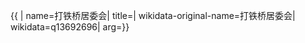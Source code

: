 {{ {{{1|PRC admin/showdata}}}|
name=打铁桥居委会|
title=|
wikidata-original-name=打铁桥居委会|
wikidata=q13692696|
arg={{{arg|}}}}}
